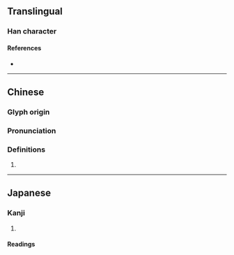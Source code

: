 {{character info}}
==Translingual==

===Han character===
{{Han char|rn=38|rad=女|as=10|sn=13|four=47480|canj=VBAC|ids=⿰女冥}}

====References====
* {{Han ref|kx=0268.400|dkj=06609|dj=0536.130|hdz=21074.040|uh=5AC7|ud=23239|bh=DCF3|bd=56563}}

----

==Chinese==
{{zh-forms|s=}}

===Glyph origin===
{{Han etym}}

===Pronunciation===
{{zh-pron
|m=míng
|c=ming4
|mc=y
|oc=y
|cat=
}}


===Definitions===
{{zh-hanzi}}

# {{rfdef|zh}}

----

==Japanese==

===Kanji===
{{ja-kanji|grade=|rs=女10}}

# {{rfdef|ja|sort=女10}}

====Readings====
{{ja-readings
|on=べい, みょう<みゃう, ぼう<ばう
|kun=おずおずとする
}}